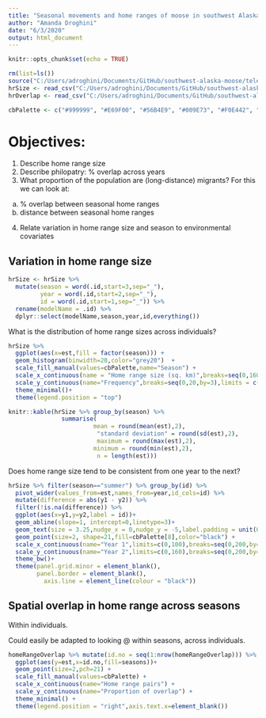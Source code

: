 ```yaml
---
title: "Seasonal movements and home ranges of moose in southwest Alaska"
author: "Amanda Droghini"
date: "6/3/2020"
output: html_document
---
```


```r
knitr::opts_chunk$set(echo = TRUE)
```


```r
rm(list=ls())
source("C:/Users/adroghini/Documents/GitHub/southwest-alaska-moose/telemetry/scripts/init.R")
hrSize <- read_csv("C:/Users/adroghini/Documents/GitHub/southwest-alaska-moose/telemetry/output/homeRangeSizes.csv")
hrOverlap <- read_csv("C:/Users/adroghini/Documents/GitHub/southwest-alaska-moose/telemetry/output/homeRangeOverlap.csv")
```


```r
cbPalette <- c("#999999", "#E69F00", "#56B4E9", "#009E73", "#F0E442", "#0072B2", "#D55E00", "#CC79A7")
```


# Objectives:

1. Describe home range size
2. Describe philopatry: % overlap across years
3. What proportion of the population are (long-distance) migrants? For this we can look at:
  a) % overlap between seasonal home ranges
  b) distance between seasonal home ranges
4. Relate variation in home range size and season to environmental covariates

## Variation in home range size
```r
hrSize <- hrSize %>% 
  mutate(season = word(.id,start=3,sep="_"),
         year = word(.id,start=2,sep="_"),
         id = word(.id,start=1,sep="_")) %>% 
  rename(modelName = .id) %>% 
  dplyr::select(modelName,season,year,id,everything())
```

What is the distribution of home range sizes across individuals?
```r

hrSize %>%
  ggplot(aes(x=est,fill = factor(season))) + 
  geom_histogram(binwidth=20,color="grey20")  + 
  scale_fill_manual(values=cbPalette,name="Season") +
  scale_x_continuous(name = "Home range size (sq. km)",breaks=seq(0,160,by=20))+
  scale_y_continuous(name="Frequency",breaks=seq(0,20,by=3),limits = c(0,15))+
  theme_minimal()+
  theme(legend.position = "top")
```

```r
knitr::kable(hrSize %>% group_by(season) %>% 
               summarise(
                        mean = round(mean(est),2),
                         "standard deviation" = round(sd(est),2),
                         maximum = round(max(est),2),
                        minimum = round(min(est),2),
                         n = length(est)))
```


Does home range size tend to be consistent from one year to the next?
``` r
hrSize %>% filter(season=="summer") %>% group_by(id) %>% 
  pivot_wider(values_from=est,names_from=year,id_cols=id) %>% 
  mutate(difference = abs(y1 - y2)) %>% 
  filter(!is.na(difference)) %>% 
  ggplot(aes(x=y1,y=y2,label = id))+
  geom_abline(slope=1, intercept=0,linetype=3)+
  geom_text(size = 3.25,nudge_x = 0,nudge_y = -5,label.padding = unit(0.1, "lines")) +
  geom_point(size=2, shape=21,fill=cbPalette[8],color="black") +
  scale_x_continuous(name="Year 1",limits=c(0,100),breaks=seq(0,200,by=20))+
  scale_y_continuous(name="Year 2",limits=c(0,160),breaks=seq(0,200,by=40))+
  theme_bw()+
  theme(panel.grid.minor = element_blank(),
        panel.border = element_blank(),
          axis.line = element_line(colour = "black"))
```


## Spatial overlap in home range across seasons

Within individuals.

Could easily be adapted to looking @ within seasons, across individuals.

```r
homeRangeOverlap %>% mutate(id.no = seq(1:nrow(homeRangeOverlap))) %>% 
  ggplot(aes(y=est,x=id.no,fill=seasons))+
  geom_point(size=2,pch=21) + 
  scale_fill_manual(values=cbPalette) +
  scale_x_continuous(name="Home range pairs") +
  scale_y_continuous(name="Proportion of overlap") +
  theme_minimal() +
  theme(legend.position = "right",axis.text.x=element_blank())
```

